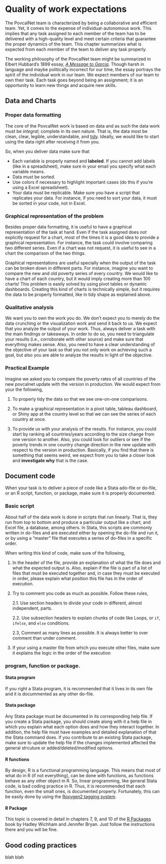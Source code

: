 # Quality of work expectations {#work-expectations}

The PovcalNet team is characterized by being a collaborative and efficient team. Yet, it comes to the expense of individual-autonomous work. This implies that any task assigned to each member of the team has to be delivered with a high-quality level and meet certain criteria that guarantee the proper dynamics of the team.  This chapter summarizes what is expected from each member of the team to deliver any task properly. 

The working philosophy of the PovcalNet team might be summarized in Elbert Hubbard's 1899 essay, *[A Message to Garcia](https://govleaders.org/message-to-garcia.htm)*. Though harsh in language and maybe politically incorrect for our time, the essay portrays the spirit of the individual work in our team. We expect members of our team to own their task. Each task goes beyond being an assignment; it is an opportunity to learn new things and acquire new skills. 

## Data and Charts

### Proper data formatting
The core of the PovcalNet work is based on data and as such the data work must be *integral*; complete in its own nature. That is, the data most be clean, clear, legible, understandable, and [tidy](https://vita.had.co.nz/papers/tidy-data.html). Ideally, we would like to start using the data right after receiving it from you. 

So, when you deliver data make sure that

* Each variable is properly named and **labeled**. If you cannot add labels (like in a spreadsheet), make sure in your email you specify what each variable means. 
* Data must be sorted. 
* Use colors if necessary to highlight important cases (do this if you're using a Excel spreadsheet).
* Your data must be replicable. Make sure you have a script that replicates your data. For instance, if you need to sort your data, it must be sorted in your code, not in Excel.

### Graphical representation of the problem
Besides proper data formatting, it is useful to have a graphical representation of the task at hand. Even if the task assigned does *not* explicitly request for a chart, most of the times it is a good idea to provide a graphical representation. For instance, the task could involve comparing two different series. Even if a chart was not request, it is useful to see in a chart the comparison of the two things. 

Graphical representations are useful specially when the output of the task can be broken down in different parts. For instance, imagine you want to compare the new and old poverty series of every country. We would like to have a chart of each country, but it would imply creating more than 100 charts! This problem is easily solved by using pivot tables or dynamic dashboards. Creating this kind of charts is technically simple, but it requires the data to be properly formatted, like in tidy shape as explained above.  

### Qualitative analysis
We want you to own the work you do. We don't expect you to merely do the data crunching or the visualization work and send it back to us. We expect that you analyze the output of your work. Thus, always deliver a task with the main findings or takeaways. In order to do so, you need to triangulate your results (i.e., corroborate with other source) and make sure that everything makes sense. Also, you need to have a clear understanding of the objective of your task so that you not only work on achieving such a goal, but also you are able to analyze the results in light of the objective. 


### Practical Example
Imagine we asked you to compare the poverty rates of all countries of the new povcalnet update with the version in production. We would expect from your the following, 

1. To properly tidy the data so that we see one-on-one comparisons. 

2. To make a graphical representation in a pivot table, tableau dashboard, or Shiny app at the country level so that we can see the series of each country at once. 

3. To provide us with your analysis of the results. For instance, you could start by ranking all countries/years according to the size change from one version to another. Also, you could look for outliers or see if the poverty trends in one country change direction in the new update with respect to the version in production. Basically, if you find that there is something that seems weird, we expect from you to take a closer look and **investigate why** that is the case. 


## Document code
When your task is to deliver a piece of code like a Stata ado-file or do-file, or an R script, function, or package, make sure it is properly documented. 

### Basic script
About half of the data work is done in scripts that run linearly. That is, they run from top to bottom and produce a particular output like a chart, and Excel file, a database, among others. In Stata, this scripts are commonly written in do-files and are executed either by opening the do-file and run it, or by using a "master" file that executes a series of do-files in a specific order. 

When writing this kind of code, make sure of the following, 

1. In the header of the file, provide an explanation of what the file does and what the expected output is. Also, explain if the file is part of a list of files that must be executed together and, in case they must be executed in order, please explain what position this file has in the order of execution. 

2. Try to comment you code as much as possible. Follow these rules,

    2.1. Use section headers to divide your code in different, almost independent, parts.

    2.2. Use subsection headers to explain chunks of code like Loops, or `if`, `ifelse`, and `else` conditions. 

    2.3, Comment as many lines as possible. It is always better to over comment than under comment. 
  
3. If your using a master file from which you execute other files, make sure it explains the logic in the order of the execution 


### program,  function or package.

#### Stata program {-}
If you right a Stata program, it is recommended that it lives in its own file and it is docummented as any other do-file. 

#### Stata package {-}
Any Stata package must be documented in its corresponding help file. If you create a Stata package, you should create along with it a help file in which you explain what each option does and how they interact together. In addition, the help file must have examples and detailed explanation of that the Stata command does. If you contribute to an existing Stata package, make sure to update the help file if the changes implemented affected the general strcuture or added/deleted/modified options. 

#### R functions {-}
By design, R is a functional programming language. This means that most of what do in R (if not everything), can be done with functions, as functions behave as any other object in R. So, linear programming, like general Stata code, is bad coding practice in R. Thus, it is recommended that each function, even the small ones, is documented properly. Fortunately, this can be easily done by using the [Roxygen2 tagging system](https://roxygen2.r-lib.org/index.html).

#### R Package {-}
This topic is covered in detail in chapters 7, 9, and 10 of the [R Packages](https://r-pkgs.org/) book by Hadley Wichham and Jennifer Bryan. Just follow the instructions there and you will be fine. 


## Good coding practices
blah blah
